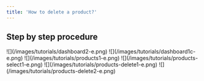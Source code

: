 ```yaml
---
title: 'How to delete a product?'
---
```


## Step by step procedure

<Steps>
  <Step title="Go to &#x22;Dashboard&#x22;">
    ![](/images/tutorials/dashboard2-e.png)
  </Step>

  <Step title="Click your &#x22;company name&#x22;">
    ![](/images/tutorials/dashboard1c-e.png)
  </Step>

  <Step title="Click &#x22;Management > Products&#x22; from the sidebar.">
    ![](/images/tutorials/products1-e.png)
  </Step>

  <Step title="Click on the &#x22;product name&#x22;.">
    ![](/images/tutorials/products-select1-e.png)
  </Step>

  <Step title="Click &#x22;Delete&#x22; button. A pop-up will appear.">
    ![](/images/tutorials/products-delete1-e.png)
  </Step>

  <Step title="Click the &#x22;Delete&#x22; button for confirmation.">
    ![](/images/tutorials/products-delete2-e.png)
  </Step>
</Steps>